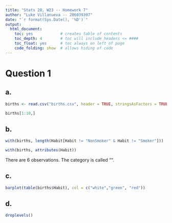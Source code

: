 ```yaml
---
title: "Stats 20, W23 -- Homework 7"
author: "Luke Villanueva -- 206039397"
date: "`r format(Sys.Date(), '%D')`"
output:
  html_document:
    toc: yes            # creates table of contents
    toc_depth: 4        # toc will include headers <= ####
    toc_float: yes      # toc always on left of page
    code_folding: show  # allows hiding of code
---
```


# Question 1

## a. 

```r

births <- read.csv("births.csv", header = TRUE, stringsAsFactors = TRUE)

births[1:10,]

```

## b.

```r

with(births, length(Habit[Habit != "NonSmoker" & Habit != "Smoker"]))

with(births, attributes(Habit))

```

There are 6 observations. The category is called "".

## c.

```r

barplot(table(births$Habit), col = c("white","green", "red"))

```

## d.

```r

droplevels()

```